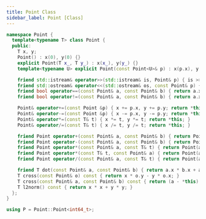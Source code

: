 ```yaml
---
title: Point Class
sidebar_label: Point [Class]
---
```


``` cpp
namespace Point {
  template<typename T> class Point {
  public:
    T x, y;
    Point() : x(0), y(0) {}
    explicit Point(T x_, T y_) : x(x_), y(y_) {}
    template<typename U> explicit Point(const Point<U>& p) : x(p.x), y(p.y) {}

    friend std::istream& operator>>(std::istream& is, Point& p) { is >> p.x >> p.y; return is; }
    friend std::ostream& operator<<(std::ostream& os, const Point& p) { os << '(' << p.x << ',' << p.y << ')'; return os; }
    friend bool operator==(const Point& a, const Point& b) { return a.x == b.x && a.y == b.y; }
    friend bool operator!=(const Point& a, const Point& b) { return a.x != b.x || a.y != b.y; }

    Point& operator+=(const Point &p) { x += p.x, y += p.y; return *this; }
    Point& operator-=(const Point &p) { x -= p.x, y -= p.y; return *this; }
    Point& operator*=(const T& t) { x *= t, y *= t; return *this; }
    Point& operator/=(const T& t) { x /= t, y /= t; return *this; }

    friend Point operator+(const Point& a, const Point& b) { return Point(a.x + b.x, a.y + b.y); }
    friend Point operator-(const Point& a, const Point& b) { return Point(a.x - b.x, a.y - b.y); }
    friend Point operator*(const Point& a, const T& t) { return Point(a.x * t, a.y * t); }
    friend Point operator*(const T& t, const Point& a) { return Point(a.x * t, a.y * t); }
    friend Point operator/(const Point& a, const T& t) { return Point(a.x / t, a.y / t); }

    friend T dot(const Point& a, const Point& b) { return a.x * b.x + a.y * b.y; }
    T cross(const Point& o) const { return x * o.y - y * o.x; }
    T cross(const Point& a, const Point& b) const { return (a - *this).cross(b - *this); }
    T l2norm() const { return x * x + y * y; }
  };
}

using P = Point::Point<int64_t>;
```
